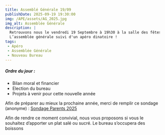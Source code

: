 ```yaml
---
title: Assemblé Générale 19/09
publishDate: 2025-09-19 19:30:00
img: /APE/assets/AG_2025.jpg
img_alt: Assemblée Générale
description: |
  Retrouvons nous le vendredi 19 Septembre à 19h30 à la salle des fêtes pour le 1er temps fort de l’année : 
  L’assemblée générale suivi d'un apéro dinatoire !
tags:
 - Apéro
 - Assemblée Générale
 - Nouveau Bureau
---
```

<p>
<h5>Ordre du jour :</h5>
<ul>
<li>Bilan moral et financier</li>
<li>Election du bureau</li>
<li>Projets à venir pour cette nouvelle année</li>
</ul>
</p>
<p>
Afin de préparer au mieux la prochaine année, merci de remplir ce sondage (anonyme) : 
<a href="https://framaforms.org/sondage-parents-2025-1757573024" target="_blank">Sondage Parents 2025</a>
</p>
<p>
Afin de rendre ce moment convivial, nous vous proposons si vous le souhaitez d’apporter un plat salé ou sucré. Le bureau s’occupera des boissons
</p>
